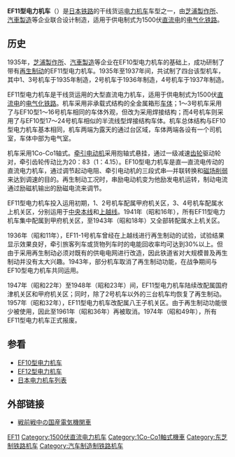 {{Infobox Locomotive
| name = EF11
| image = JGR-EF11a.jpg
| caption = EF11型电力机车（1～3）的总体布置
| type = [[电力机车|电力机车]]
| origin = {{JAP}}
| builder = [[东芝|芝浦製作所]]、[[汽車製造_(公司)|汽車製造]]
| roadnumber = 
| builddate  = 1935年—1937年
| totalproduction  = 4台
| user = {{JAP}}[[鐵道省_(日本)|铁道省]]
| whytetype= 2-6-6-2
| uicclass = 1Co'Co'1
| gauge = 1,067毫米
| wheeldiameter = 
| axleload = 
| wheelbase = 
| minimumcurve = 
| length = 18,380毫米（1～3）<br />17,500毫米（4）
| width = 2,810毫米
| height = 3,940毫米
| framesize = 
| weight = 97.70吨
| sandcap = 
| electricsystem = DC 1500V
| collectionmethod = 
| transmission = 直—直流电
| tractionmotors = MT28
| topspeed = 75公里/小时
| sustainedspeed = 36公里/小时
| poweroutput = 1,350千瓦（小时）
| tractiveeffort = 13,500公斤（持续）
| locobrakes = 
| locobrakepower = 
| locobrakeforce = 
| trainbrakes = 
| safety = 
| notes =
}}
'''EF11型电力机车'''（{{lang-ja|EF11形電気機関車}}）是[[日本鐵路運輸|日本铁路]]的干线货运[[电力机车|电力机车]]车型之一，由[[东芝|芝浦製作所]]、[[汽車製造_(公司)|汽車製造]]等企业联合设计制造，适用于供电制式为1500伏[[直流电|直流电]]的[[电气化铁路|电气化铁路]]。

== 历史 ==
1935年，[[东芝|芝浦製作所]]、[[汽車製造_(公司)|汽車製造]]等企业在EF10型电力机车的基础上，成功研制了带有[[再生制动|再生制动]]的EF11型电力机车。1935年至1937年间，共试制了四台该型机车，其中1、3号机车于1935年制造，2号机车于1936年制造，4号机车于1937年制造。

EF11型电力机车是干线货运用的大型直流电力机车，适用于供电制式为1500伏[[直流电|直流电]]的[[电气化铁路|电气化铁路]]。机车采用非承载式结构的全金属箱形[[车体|车体]]；1～3号机车采用了与EF10型1～16号机车相同的车体外观，但改为采用焊接结构；而4号机车则采用了与EF10型17～24号机车相似的半流线型焊接结构车体。机车总体结构与EF10型电力机车基本相同，机车两端为露天的通过台区域，车体两端各设有一个司机室，车体中部为电气室。

机车采用1Co-Co1轴式。[[牵引电动机|牵引电动机]]采用抱轴式悬挂，通过一级减速[[齿轮|齿轮]]驱动轮对，牵引齿轮传动比为20：83（1：4.15）。EF10型电力机车是直—直流电传动的直流电力机车，通过调节起动电阻、牵引电动机的三段式串—并联转换和[[磁场削弱|磁场削弱]]来达到调速的目的。再生制动工况时，串励电动机变为他励发电机运转，制动电流通过励磁机输出的励磁电流来调节。

EF11型电力机车投入运用初期，1、2号机车配属甲府机关区，3、4号机车配属水上机关区，分别运用于[[中央本线|中央本线]]和[[上越线|上越线]]。1941年（昭和16年），所有EF11型电力机车集中配属到甲府机关区，至1943年（昭和18年）又全部转配属水上机关区。

1936年（昭和11年），EF11-1号机车曾经在上越线进行再生制动的试验，试验结果显示效果良好，牵引旅客列车或货物列车时的电能回收率均可达到30%以上。但由于采用再生制动必须对既有的供电电网进行改造，因此铁道省对大规模普及再生制动并没有太大兴趣。1943年，部分机车取消了再生制动功能，在战争期间与EF10型电力机车共同运用。

1947年（昭和22年）至1948年（昭和23年）间，EF11型电力机车陆续改配属国府津机关区和甲府机关区；同时，除了2号机车以外的三台机车均恢复了再生制动。1957年（昭和32年），EF11型电力机车改配属八王子机关区。由于再生制动功能很少被使用，因此至1961年（昭和36年）再被取消。1974年（昭和49年），所有EF11型电力机车正式报废。

== 参看 ==
{{Portal|日本鐵路|JR Rail ja.svg}}
* [[日本国铁EF10型电力机车|EF10型电力机车]]
* [[日本国铁EF12型电力机车|EF12型电力机车]]
* [[日本电力机车列表|日本电力机车列表]]

== 外部链接 ==
*{{ja}}[http://ktymtskz.my.coocan.jp/yuge/hidaka9.htm 戦前戦中の国産電気機関車] {{Wayback|url=http://ktymtskz.my.coocan.jp/yuge/hidaka9.htm |date=20191227170654 }}

{{日本國鐵舊型電力機車}}

{{DEFAULTSORT:JNR EF11}}
[[Category:日本國有鐵道電力機車|EF11]]
[[Category:1500伏直流电力机车|Category:1500伏直流电力机车]]
[[Category:1Co-Co1軸式機車|Category:1Co-Co1軸式機車]]
[[Category:东芝制铁路机车|Category:东芝制铁路机车]]
[[Category:汽车制造制铁路机车|Category:汽车制造制铁路机车]]